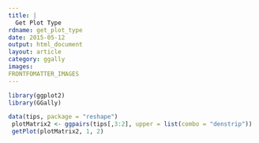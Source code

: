 ```yaml
---
title: |
  Get Plot Type
rdname: get_plot_type
date: 2015-05-12
output: html_document
layout: article
category: ggally
images:
FRONTFOMATTER_IMAGES
---
```


```r
library(ggplot2)
library(GGally)
```

```r

data(tips, package = "reshape")
 plotMatrix2 <- ggpairs(tips[,3:2], upper = list(combo = "denstrip"))
 getPlot(plotMatrix2, 1, 2)



```